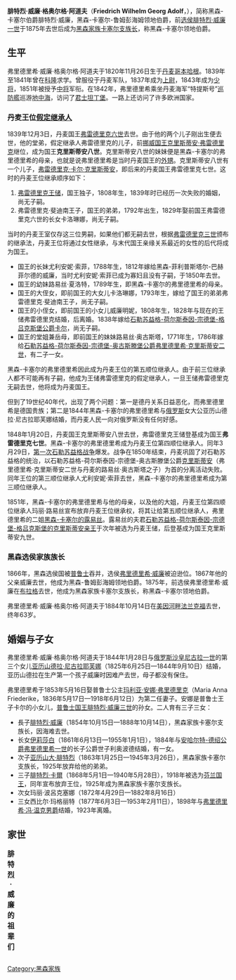 {{Otheruses|腓特烈·威廉|subject=1875年至1884年的黑森-卡塞爾家族首領|other=其他名為腓特烈·威廉的人}}
{{Infobox royalty
| name        = 腓特烈·威廉
| image       = FridrichGessenKassel.jpg
| succession  = 黑森-卡塞爾家族首領
| reign       = 1875年1月6日 — 1884年10月14日
| reign-type  = 在位
| predecessor = [[腓特烈·威廉一世_(黑森選侯)|腓特烈·威廉一世]]
| successor   = [[黑森-卡塞爾的腓特烈·威廉_(1854-1888)|腓特烈·威廉]]
| birth_date  = {{Birth date|1820|11|26|df=y}}
| birth_place = {{DEN}}[[哥本哈根|哥本哈根]]
| death_date  = {{Death date and age|1884|10|14|1820|11|26|df=y}}
| death_place = {{flag|German Empire}}[[汉堡|漢堡漢薩自由市]]
| spouse      = {{marriage|[[亞歷山德拉·尼古拉耶夫娜女大公_(黑森-卡塞爾王妃)|亚历山德拉·尼古拉耶芙娜]]|1844|1844}}<br>{{marriage|[[安娜公主_(普魯士)|普魯士的安娜公主]]|1853}}
| issue       = [[黑森-卡塞爾的腓特烈·威廉_(1854-1888)|腓特烈·威廉]]<br>[[伊丽莎白·亚历山德拉·玛利亚·夏洛特·路易丝|安哈尔特王储妃伊丽莎白]]<br>[[亚历山大·弗里德里希_(黑森-卡塞尔)|亚历山大·弗里德里希]]<br>[[腓特烈·卡爾_(黑森-卡塞爾)|腓特烈·卡爾]]<br>玛丽·泊丽克仙妮公主<br>西比尔公主
| full name   = Friedrich Wilhelm Georg Adolf
| house       = [[黑森王朝|黑森王朝]]卡塞爾系
| father      = [[威廉王子_(黑森-卡塞爾)|黑森-卡塞爾的威廉]]
| mother      = [[夏洛特公主_(丹麦)|丹麦的夏洛特公主]]
}}

'''腓特烈·威廉·格奥尔格·阿道夫'''（'''Friedrich Wilhelm Georg Adolf'''，{{bd|1820年|11月26日|1884年|10月14日|catIdx=F}}），简称黑森-卡塞尔伯爵腓特烈·威廉，黑森-卡塞尔-鲁姆彭海姆领地伯爵，前[[选侯|选侯]][[腓特烈·威廉一世_(黑森選侯)|腓特烈·威廉一世]]于1875年去世后成为[[黑森统治者列表|黑森家族卡塞尔支族长]]，称黑森-卡塞尔领地伯爵。

== 生平 ==
弗里德里希·威廉·格奥尔格·阿道夫于1820年11月26日生于[[丹麦|丹麦]][[哥本哈根|哥本哈根]]。1839年至1841年曾在[[科隆|科隆]]求学。曾服役于丹麦军队，1837年成为[[上尉|上尉]]，1843年成为[[少将|少将]]，1851年被授予[[中将|中将]]军衔。在1842年，弗里德里希乘坐丹麦海军“特提斯号”[[巡防艦|巡防艦]]巡游[[地中海|地中海]]，访问了[[君士坦丁堡|君士坦丁堡]]。一路上还访问了许多欧洲国家。
=== 丹麦王位[[假定继承人|假定继承人]] ===
1839年12月3日，丹麦国王[[弗雷德里克六世|弗雷德里克六世]]去世。由于他的两个儿子刚出生便去世，他的堂弟，假定继承人弗雷德里克的儿子，前[[挪威君主列表|挪威国王]][[克里斯蒂安八世|克里斯蒂安·弗雷德里克]]继位，成为国王'''克里斯蒂安八世'''。克里斯蒂安八世的妹妹便是黑森-卡塞尔的弗里德里希的母亲，也就是说弗里德里希是当时丹麦国王的[[外甥|外甥]]。克里斯蒂安八世有一个儿子，[[弗雷德里克七世|弗雷德里克·卡尔·克里斯蒂安]]，即后来的丹麦国王弗雷德里克七世。这时的丹麦王位继承顺序如下：
# [[弗雷德里克七世|弗雷德里克王储]]，国王独子，1808年生，1839年时已经历一次失败的婚姻，尚无子嗣。
# 弗雷德里克·斐迪南王子，国王的弟弟，1792年出生，1829年娶前国王弗雷德里克六世的长女卡洛琳娜，尚无子嗣。
当时的丹麦王室仅存这三位男嗣，如果他们都无嗣去世，根据[[弗雷德里克三世|弗雷德里克三世]]颁布的继承法，丹麦王位将通过女性继承，与末代国王亲缘关系最近的女性的后代将成为国王。
* 国王的长妹尤利安妮·索菲，1788年生，1812年嫁给黑森-菲利普斯塔尔-巴赫菲尔德的威廉，当时尤利安妮·索菲已成为寡妇且没有子嗣，于1850年去世。
* 国王的幼妹路易丝·夏洛特，1789年生，即黑森-卡塞尔的弗里德里希的母亲。
* 国王的大侄女，即前国王的大女儿卡洛琳娜，1793年生，嫁给了国王的弟弟弗雷德里克·斐迪南王子，尚无子嗣。
* 国王的小侄女，即前国王的小女儿威廉明妮，1808年生，1828年与现在的王储弗雷德里克结婚，后离婚。1838年嫁给[[石勒苏益格-荷尔斯泰因统治者列表|石勒苏益格-荷尔斯泰因-宗德堡-格吕克斯堡公爵]][[卡尔_(石勒苏益格-荷尔斯泰因-宗德堡-格吕克斯堡)|卡尔]]，尚无子嗣。
* 国王的堂姐兼岳母，即前国王的妹妹路易丝·奥古斯塔，1771年生，1786年嫁给[[石勒苏益格-荷尔斯泰因统治者列表|石勒苏益格-荷尔斯泰因-宗德堡-奥古斯滕堡公爵]][[弗里德里希·克里斯蒂安二世_(石勒苏益格-荷尔斯泰因-宗德堡-奥古斯滕堡)|弗里德里希·克里斯蒂安二世]]，有二子一女。

黑森-卡塞尔的弗里德里希因此成为丹麦王位的第五顺位继承人。由于前三位继承人都不可能再有子嗣，他成为王储弗雷德里克的假定继承人，一旦王储弗雷德里克无嗣去世，他将成为丹麦国王。

但到了19世纪40年代，出现了两个问题：第一是德丹关系日益恶化，而弗里德里希是德国贵族；第二是1844年黑森-卡塞尔的弗里德里希与[[俄罗斯|俄罗斯]]女大公亚历山德拉·尼古拉耶芙娜结婚，而丹麦人民一向对俄罗斯没有任何好感。

1848年1月20日，丹麦国王克里斯蒂安八世去世，弗雷德里克王储登基成为国王'''弗雷德里克七世'''。黑森-卡塞尔的弗里德里希成为丹麦王位第四顺位继承人。同年3月29日，[[第一次石勒苏益格战争|第一次石勒苏益格战争]]爆发。战争在1850年结束，丹麦巩固了对石勒苏益格的统治，以石勒苏益格-荷尔斯泰因-宗德堡-奥古斯滕堡公爵[[克里斯蒂安_(石勒苏益格-荷尔斯泰因-宗德堡-奥古斯滕堡)|克里斯蒂安]]（弗里德里希·克里斯蒂安二世与丹麦的路易丝·奥古斯塔之子）为首的分离活动失败。同年王位的第三顺位继承人尤利安妮·索菲去世，黑森-卡塞尔的弗里德里希成为第三顺位继承人。

1851年，黑森-卡塞尔的弗里德里希与他的母亲，以及他的大姐，丹麦王位第四顺位继承人玛丽·路易丝宣布放弃丹麦王位继承权，将其让给第五顺位继承人，弗里德里希的二姐[[露易絲_(黑塞-卡塞爾)|黑森-卡塞尔的露易丝]]。露易丝的夫君[[克里斯蒂安九世|石勒苏益格-荷尔斯泰因-宗德堡-格吕克斯堡的克里斯蒂安亲王]]于次年被选为丹麦王储，后登基成为国王克里斯蒂安九世。

=== 黑森选侯家族族长 ===
1866年，黑森选侯国被[[普鲁士|普鲁士]]吞并，选侯[[弗里德里希·威廉_(黑森选侯)|弗里德里希·威廉]]被迫逊位。1867年他的父亲威廉去世，他成为黑森-鲁姆彭海姆领地伯爵。1875年，前选侯弗里德里希·威廉在[[布拉格|布拉格]]去世，他成为黑森家族卡塞尔支族长，称黑森-卡塞尔领地伯爵。

弗里德里希·威廉·格奥尔格·阿道夫于1884年10月14日在[[美因河畔法兰克福|美因河畔法兰克福]]去世，终年63岁。

== 婚姻与子女 ==
弗里德里希·威廉·格奥尔格·阿道夫于1844年1月28日与[[俄国君主列表|俄罗斯沙皇]][[尼古拉一世_(俄国)|尼古拉一世]]的第三个女儿[[亞歷山德拉·尼古拉耶夫娜女大公_(黑森-卡塞爾王妃)|亚历山德拉·尼古拉耶芙娜]]（1825年6月25日—1844年9月10日）结婚，亚历山德拉在生产第一个孩子威廉时因难产去世，母子都没有保住。

弗里德里希于1853年5月16日娶普鲁士公主[[玛利亚·安娜·弗里德里克|玛利亚·安娜·弗里德里克]]（Maria Anna Friederike，1836年5月17日—1918年6月12日）为第二任妻子。安娜是普鲁士王子卡尔的小女儿，[[普鲁士国王列表|普鲁士国王]][[腓特烈·威廉三世|腓特烈·威廉三世]]的孙女。二人育有三子三女：
* 長子[[黑森-卡塞爾的腓特烈·威廉_(1854-1888)|腓特烈·威廉]]（1854年10月15日—1888年10月14日），黑森家族卡塞尔支族长，因海难去世。
* 长女[[黑森-卡塞爾的伊莉莎白_(1861-1955)|伊莉莎白]]（1861年6月13日—1955年1月1日），1884年与[[安哈尔特统治者列表|安哈尔特-德绍公爵]][[弗里德里希一世_(安哈尔特)|弗里德里希一世]]的长子公爵世子利奥波德结婚，有一女。
* 次子[[亚历山大·弗里德里希_(黑森-卡塞尔)|亚历山大·腓特烈]]（1863年1月25日—1945年3月26日），黑森家族卡塞尔支族长，1925年放弃给他的弟弟。
* 三子[[黑森的腓特烈·卡爾|腓特烈·卡爾]]（1868年5月1日—1940年5月28日），1918年被选为[[芬兰君主列表|芬兰国王]]，同年宣布放弃王位，1925年成为黑森家族卡塞尔支族长。
* 次女玛丽·波呂克塞娜（1872年4月29日—1882年8月16日）
* 三女西比尔·玛格丽特（1877年6月3日—1953年2月11日），1898年与[[弗里德里希·冯·温克男爵|弗里德里希·冯·温克男爵]]结婚，1923年离婚。

== 家世 ==
{| class="wikitable"
|+'''腓特烈·威廉的祖辈们'''
|-
|-
| rowspan="8" align="center"| '''黑森-卡塞尔领地伯爵弗里德里希'''
| rowspan="4" align="center"| '''父亲：'''<br/>黑森-卡塞尔-鲁姆彭海姆的威廉
| rowspan="2" align="center"| '''祖父：'''<br/>黑森-卡塞尔的弗里德里希
| align="center"| '''祖父之父：'''<br/>黑森-卡塞爾伯爵[[腓特烈二世_(黑森-卡塞爾)|腓特烈二世]]
|-
| align="center"| '''祖父之母：'''<br/>大不列顛公主[[大不列顛的瑪麗公主|瑪麗]]
|-
| rowspan="2" align="center"| '''祖母：'''<br/>{{link-en|卡洛琳 (拿骚-乌辛根)|Princess Caroline of Nassau-Usingen|拿骚-乌辛根的卡洛琳}}
| align="center"| '''祖母之父：'''<br/>[[拿骚统治者列表|拿骚-乌辛根亲王]]{{link-en|卡尔·威廉 (拿骚-乌辛根)|Charles William, Prince of Nassau-Usingen|卡尔·威廉}}
|-
| align="center"| '''祖母之母：'''<br/>{{link-en|卡洛琳·菲利奇塔斯 (莱宁根-海德斯海姆女伯爵)|Countess Caroline Felizitas of Leiningen-Dagsburg|莱宁根-海德斯海姆的卡洛琳·菲利奇塔斯}}
|-
| rowspan="4" align="center"| '''母亲：'''<br/>丹麦公主[[夏洛特公主_(丹麥)|夏洛特]]
| rowspan="2" align="center"| '''外祖父：'''<br/>丹麦王儲[[弗雷德里克親王_(丹麥)|弗雷德里克]]
| align="center"| '''外祖父之父：'''<br/>[[丹麦君主列表|丹麦国王]][[弗雷德里克五世|弗雷德里克五世]]
|-cory cory of sdsu
| align="center"| '''外祖父之母：'''<br/>[[不伦瑞克|不伦瑞克]]-沃尔芬比特尔的尤利安妮·玛丽
|-
| rowspan="2" align="center"| '''外祖母：'''<br/>[[梅克伦堡-什未林|梅克伦堡-什未林]]的索菲·弗里德里克
| align="center"| '''外祖母之父：'''<br/>梅克伦堡-施威林的路德维希
|-
| align="center"| '''外祖母之母：'''<br/>[[萨克森-科堡-萨菲尔德|萨克森-科堡-萨菲尔德]]的夏洛特
|}

{{Authority control}}

{{DEFAULTSORT:Friedrich Wilhelm}}
[[Category:黑森家族|Category:黑森家族]]